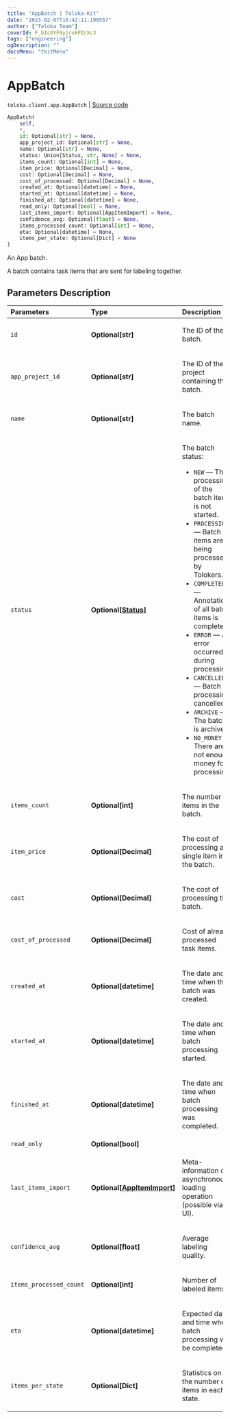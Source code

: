 ```yaml
---
title: "AppBatch | Toloka-Kit"
date: "2023-02-07T15:42:11.190557"
author: ["Toloka Team"]
coverId: F_bIcOYF9yjrxkPZrXc3
tags: ["engineering"]
ogDescription: ""
docsMenu: "tkitMenu"
---
```


# AppBatch
`toloka.client.app.AppBatch` | [Source code](https://github.com/Toloka/toloka-kit/blob/v1.1.3/src/client/app/__init__.py#L199)

```python
AppBatch(
    self,
    *,
    id: Optional[str] = None,
    app_project_id: Optional[str] = None,
    name: Optional[str] = None,
    status: Union[Status, str, None] = None,
    items_count: Optional[int] = None,
    item_price: Optional[Decimal] = None,
    cost: Optional[Decimal] = None,
    cost_of_processed: Optional[Decimal] = None,
    created_at: Optional[datetime] = None,
    started_at: Optional[datetime] = None,
    finished_at: Optional[datetime] = None,
    read_only: Optional[bool] = None,
    last_items_import: Optional[AppItemImport] = None,
    confidence_avg: Optional[float] = None,
    items_processed_count: Optional[int] = None,
    eta: Optional[datetime] = None,
    items_per_state: Optional[Dict] = None
)
```

An App batch.

A batch contains task items that are sent for labeling together.

## Parameters Description

| Parameters | Type | Description |
| :----------| :----| :-----------|
`id`|**Optional\[str\]**|<p>The ID of the batch.</p>
`app_project_id`|**Optional\[str\]**|<p>The ID of the project containing the batch.</p>
`name`|**Optional\[str\]**|<p>The batch name.</p>
`status`|**Optional\[[Status](/docs-new/toloka-kit/reference/toloka.client.app.AppBatch.Status)\]**|<p>The batch status:</p> <ul> <li>`NEW` — The processing of the batch items is not started.</li> <li>`PROCESSING` — Batch items are being processed by Tolokers.</li> <li>`COMPLETED` — Annotation of all batch items is completed.</li> <li>`ERROR` — An error occurred during processing.</li> <li>`CANCELLED` — Batch processing cancelled.</li> <li>`ARCHIVE` — The batch is archived.</li> <li>`NO_MONEY` — There are not enough money for processing.</li> </ul>
`items_count`|**Optional\[int\]**|<p>The number of items in the batch.</p>
`item_price`|**Optional\[Decimal\]**|<p>The cost of processing a single item in the batch.</p>
`cost`|**Optional\[Decimal\]**|<p>The cost of processing the batch.</p>
`cost_of_processed`|**Optional\[Decimal\]**|<p>Cost of already processed task items.</p>
`created_at`|**Optional\[datetime\]**|<p>The date and time when the batch was created.</p>
`started_at`|**Optional\[datetime\]**|<p>The date and time when batch processing started.</p>
`finished_at`|**Optional\[datetime\]**|<p>The date and time when batch processing was completed.</p>
`read_only`|**Optional\[bool\]**|
`last_items_import`|**Optional\[[AppItemImport](/docs-new/toloka-kit/reference/toloka.client.app.AppItemImport)\]**|<p>Meta-information on asynchronous loading operation (possible via UI).</p>
`confidence_avg`|**Optional\[float\]**|<p>Average labeling quality.</p>
`items_processed_count`|**Optional\[int\]**|<p>Number of labeled items.</p>
`eta`|**Optional\[datetime\]**|<p>Expected date and time when batch processing will be completed.</p>
`items_per_state`|**Optional\[Dict\]**|<p>Statistics on the number of items in each state.</p>
